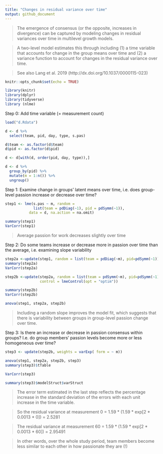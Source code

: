 ```yaml
---
title: "Changes in residual variance over time"
output: github_document
---
```


> The emergence of consensus (or the opposite, increases in divergence) can be captured by modeling changes in residual variances over time in multilevel growth models.

> A two-level model estimates this through including (1) a time variable that accounts for change in the group means over time and (2) a variance function to account for changes in the residual variance over time.

> See also Lang et al. 2019 (http://dx.doi.org/10.1037/0000115-023) 


```r
knitr::opts_chunk$set(echo = TRUE)
```

```r
library(knitr)
library(dplyr)
library(tidyverse)
library (nlme)
```

Step 0: Add time variable (= measurement count)
```r
load("d.Rdata")

d <- d %>%
  select(team, pid, day, type, s.pas)

d$team <- as.factor(d$team)
d$pid <- as.factor(d$pid)

d <- d[with(d, order(pid, day, type)),]

d <- d %>%
  group_by(pid) %>%
  mutate(m = 1:n()) %>%
  ungroup()
```


Step 1: Examine change in groups' latent means over time, i.e. does group-level passion increase or decrease over time? 
```r
step1 <- lme(s.pas ~ m, random =
             list(team = pdDiag(~1), pid = pdSymm(~1)),
           data = d, na.action = na.omit)

summary(step1)
VarCorr(step1)
```
> Average passion for work decreases slightly over time

Step 2: Do some teams increase or decrease more in passion over time than the average, i.e. examining slope variability
```r
step2a <-update(step1, random = list(team = pdDiag(~m), pid=pdSymm(~1)))
summary(step2a)
VarCorr(step2a)

step2b <-update(step2a, random = list(team = pdSymm(~m), pid=pdSymm(~1)), 
                control = lmeControl(opt = "optim"))

summary(step2b)
VarCorr(step2b)

anova(step1, step2a, step2b)
```
> Including a random slope improves the model fit, which suggests that there is variability between groups in group-level passion change over time.

Step 3: Is there an increase or decrease in passion consensus within groups? I.e. do group members' passion levels become more or less homogeneous over time?
```r
step3 <- update(step2b, weights = varExp( form = ~ m))

anova(step1, step2a, step2b, step3)
summary(step3)$tTable

VarCorr(step3)

summary(step3)$modelStruct$varStruct
```

> The error term estimated in the last step reflects the percentage increase in the standard deviation of the errors with each unit increase in the time variable. 

> So the residual variance at measurement 0 = 1.59 * (1.59 * exp[2 * 0.0013 * 0]) = 2.5281

> The residual variance at measurement 60 = 1.59 * (1.59 * exp[2 * 0.0013 * 60]) = 2.95491

> In other words, over the whole study period, team members become less similar to each other in how passionate they are (!)

```r

```

```r

```

